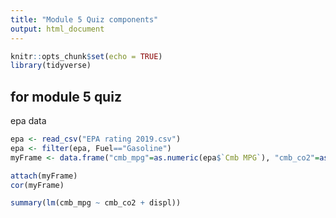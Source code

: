 ```yaml
---
title: "Module 5 Quiz components"
output: html_document
---
```


```r
knitr::opts_chunk$set(echo = TRUE)
library(tidyverse)
```

## for module 5 quiz
epa data 
```r
epa <- read_csv("EPA rating 2019.csv")
epa <- filter(epa, Fuel=="Gasoline")
myFrame <- data.frame("cmb_mpg"=as.numeric(epa$`Cmb MPG`), "cmb_co2"=as.numeric(epa$`Comb CO2`), "displ"=as.numeric(epa$Displ))
```


```r
attach(myFrame)
cor(myFrame)
```

```r
summary(lm(cmb_mpg ~ cmb_co2 + displ))
```





